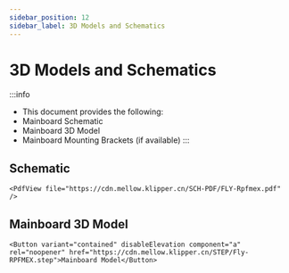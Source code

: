```yaml
---
sidebar_position: 12
sidebar_label: 3D Models and Schematics
---
```


# 3D Models and Schematics


:::info
* This document provides the following:
* Mainboard Schematic
* Mainboard 3D Model
* Mainboard Mounting Brackets (if available)
:::

## Schematic

    <PdfView file="https://cdn.mellow.klipper.cn/SCH-PDF/FLY-Rpfmex.pdf" />


## Mainboard 3D Model

    <Button variant="contained" disableElevation component="a" rel="noopener" href="https://cdn.mellow.klipper.cn/STEP/Fly-RPFMEX.step">Mainboard Model</Button>
